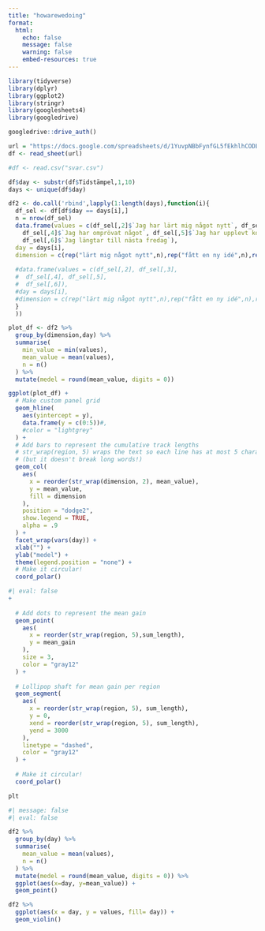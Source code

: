 ```yaml
---
title: "howarewedoing"
format: 
  html:
    echo: false
    message: false
    warning: false
    embed-resources: true
---
```


```r
library(tidyverse)
library(dplyr)
library(ggplot2)
library(stringr)
library(googlesheets4)
library(googledrive)

```

```r
googledrive::drive_auth()
```

```r
url = "https://docs.google.com/spreadsheets/d/1YuvpNBbFynfGL5fEkhlhCODLjMnKO-Miwd_1iATMTz4/edit?resourcekey#gid=166329298"
df <- read_sheet(url)
```

```r
#df <- read.csv("svar.csv")
```

```r
df$day <- substr(df$Tidstämpel,1,10)
days <- unique(df$day)

df2 <- do.call('rbind',lapply(1:length(days),function(i){
  df_sel <- df[df$day == days[i],]
  n = nrow(df_sel)
  data.frame(values = c(df_sel[,2]$`Jag har lärt mig något nytt`, df_sel[,3]$`Jag har fått en ny idé`, 
    df_sel[,4]$`Jag har omprövat något`, df_sel[,5]$`Jag har upplevt konstruktiv friktion`, 
    df_sel[,6]$`Jag längtar till nästa fredag`), 
  day = days[i], 
  dimension = c(rep("lärt mig något nytt",n),rep("fått en ny idé",n),rep("omprövat något",n),rep("upplevt konstruktiv friktion",n),rep("längtar till nästa fredag",n)))
 
  #data.frame(values = c(df_sel[,2], df_sel[,3], 
  #  df_sel[,4], df_sel[,5], 
  #  df_sel[,6]), 
  #day = days[i], 
  #dimension = c(rep("lärt mig något nytt",n),rep("fått en ny idé",n),rep("omprövat något",n),rep("upplevt konstruktiv friktion",n),rep("längtar till nästa fredag",n)))
  }
  ))


```

```r
plot_df <- df2 %>%
  group_by(dimension,day) %>%
  summarise(
    min_value = min(values),
    mean_value = mean(values),
    n = n() 
  ) %>%
  mutate(medel = round(mean_value, digits = 0))
```

```r
ggplot(plot_df) +
  # Make custom panel grid
  geom_hline(
    aes(yintercept = y), 
    data.frame(y = c(0:5))#,
    #color = "lightgrey"
  ) + 
  # Add bars to represent the cumulative track lengths
  # str_wrap(region, 5) wraps the text so each line has at most 5 characters
  # (but it doesn't break long words!)
  geom_col(
    aes(
      x = reorder(str_wrap(dimension, 2), mean_value),
      y = mean_value,
      fill = dimension
    ),
    position = "dodge2",
    show.legend = TRUE,
    alpha = .9
  ) + 
  facet_wrap(vars(day)) +
  xlab("") +
  ylab("medel") +
  theme(legend.position = "none") +
  # Make it circular!
  coord_polar() 
```

```r
#| eval: false
+
  
  # Add dots to represent the mean gain
  geom_point(
    aes(
      x = reorder(str_wrap(region, 5),sum_length),
      y = mean_gain
    ),
    size = 3,
    color = "gray12"
  ) +
  
  # Lollipop shaft for mean gain per region
  geom_segment(
    aes(
      x = reorder(str_wrap(region, 5), sum_length),
      y = 0,
      xend = reorder(str_wrap(region, 5), sum_length),
      yend = 3000
    ),
    linetype = "dashed",
    color = "gray12"
  ) + 
  
  # Make it circular!
  coord_polar()

plt
```

```r
#| message: false
#| eval: false

df2 %>%
  group_by(day) %>%
  summarise(
    mean_value = mean(values),
    n = n()
  ) %>%
  mutate(medel = round(mean_value, digits = 0)) %>%
  ggplot(aes(x=day, y=mean_value)) +
  geom_point()
```

```r
df2 %>% 
  ggplot(aes(x = day, y = values, fill= day)) +
  geom_violin()
```
